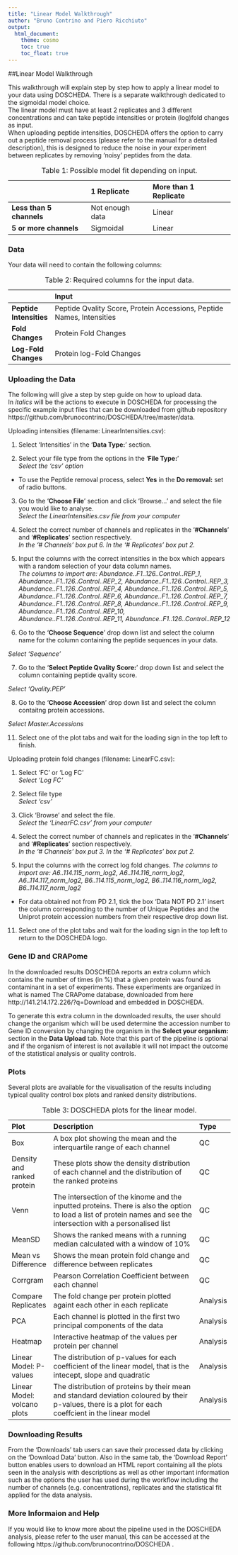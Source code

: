 ---
title: "Linear Model Walkthrough"
author: "Bruno Contrino and Piero Ricchiuto"
output: 
  html_document:
    theme: cosmo
    toc: true
    toc_float: true
---



##Linear Model Walkthrough

This walkthrough will explain step by step how to apply a linear model to your data using DOSCHEDA. There is a separate walkthrough dedicated to the sigmoidal model choice.    
The linear model must have at least 2 replicates and 3 different concentrations and can take peptide intensities or protein (log)fold changes as input.     
When uploading peptide intensities, DOSCHEDA offers the option to carry out a peptide removal process (please refer to the manual for a detailed description), this is designed to reduce the noise in your experiment between replicates by removing 'noisy' peptides from the data.


|                     |1 Replicate |More than 1 Replicate |
|:--------------------|:-----------|:---------------------|
|**Less than 5 channels** |Not enough data      |Linear                |
|**5 or more channels**   |Sigmoidal   |Linear                |

Table: Table 1: Possible model fit depending on input.  

### Data

Your data will need to contain the following columns: 

|                    |Input                                                                                   |
|:-------------------|:---------------------------------------------------------------------------------------|
|**Peptide Intensities** |Peptide Qvality Score, Protein Accessions, Peptide Names, Intensities  |
|**Fold Changes**        |Protein Fold Changes         |
|**Log-Fold Changes**    |Protein log-Fold Changes    |

Table: Table 2: Required columns for the input data.


### Uploading the Data

The following will give a step by step guide on how to upload data.   
In *italics* will be the actions to execute in DOSCHEDA for processing the specific example input files that can be downloaded from github repository https://github.com/brunocontrino/DOSCHEDA/tree/master/data.


Uploading intensities (filename: LinearIntensities.csv): 

1. Select 'Intensities' in the '**Data  Type:**' section.

2. Select your file type from the options in the '**File Type:**'  
  *Select the 'csv' option*
  + To use the Peptide removal process, select **Yes** in the **Do removal:** set of radio buttons.

3. Go to the '**Choose File**' section and click 'Browse...' and select the file you would like to analyse.  
      *Select the LinearIntensities.csv file from your computer*

4. Select the correct number of channels and replicates in the '**\#Channels**' and '**\#Replicates**' section respectively.    
  *In the '\# Channels' box put 6. In the '\# Replicates' box put 2.*

5. Input the columns with the correct intensities in the box which appears with a random selection of your data column names.  
  *The columns to import are: Abundance..F1..126..Control..REP_1,	Abundance..F1..126..Control..REP_2,	Abundance..F1..126..Control..REP_3,	Abundance..F1..126..Control..REP_4,	Abundance..F1..126..Control..REP_5,	Abundance..F1..126..Control..REP_6,	Abundance..F1..126..Control..REP_7,	Abundance..F1..126..Control..REP_8,	Abundance..F1..126..Control..REP_9,	Abundance..F1..126..Control..REP_10,	Abundance..F1..126..Control..REP_11,	Abundance..F1..126..Control..REP_12*
  
6. Go to the '**Choose Sequence**' drop down list and select the column name for the column containing the peptide sequences in your data.  

*Select 'Sequence'*

7. Go to the '**Select Peptide Qvality Score:**' drop down list and select the column containing peptide qvality score.  
  
  *Select 'Qvality.PEP'*
  
8. Go to the '**Choose Accession**' drop down list and select the column contaitng protein accessions.  

  *Select Master.Accessions*

11. Select one of the plot tabs and wait for the loading sign in the top left to finish.  


Uploading protein fold changes (filename: LinearFC.csv): 

1. Select 'FC' or 'Log FC'  
 *Select 'Log FC'*

2. Select file type   
  *Select 'csv'*

3. Click 'Browse' and select the file.  
*Select the 'LinearFC.csv' from your computer*

4. Select the correct number of channels and replicates in the '**\#Channels**' and '**\#Replicates**' section respectively.  
  *In the '\# Channels' box put 3. In the '\# Replicates' box put 2.*


5. Input the columns with the correct log fold changes.
  *The columns to import are: A6..114.115_norm_log2,	A6..114.116_norm_log2,	A6..114.117_norm_log2,	B6..114.115_norm_log2,	B6..114.116_norm_log2,	B6..114.117_norm_log2*  
  
+ For data obtained not from PD 2.1, tick the box 'Data NOT PD 2.1' insert the column corresponding to the number of Unique Peptides and the Uniprot protein accession numbers from their respective drop down list.


11. Select one of the plot tabs and wait for the loading sign in the top left to return to the DOSCHEDA logo. 

### Gene ID and CRAPome
In the downloaded results DOSCHEDA reports an extra column which contains the number of times (in \%) that a given protein was found as contaminant in a set of experiments. These experiments are organized in what is named The CRAPome database, downloaded from here http://141.214.172.226/?q=Download and embedded in DOSCHEDA.

To generate this extra column in the downloaded results, the user should change the organism which will be used determine the accession number to Gene ID conversion by changing the organism in the **Select your organism:** section in the **Data Upload** tab. 
Note that this part of the pipeline is optional and if the organism of interest is not available it will not impact the outcome of the statistical analysis or quality controls.



### Plots

Several plots are available for the visualisation of the results including typical quality control box plots and ranked density distributions.

|Plot                          |Description                                                                                                                                                          |Type     |
|:-----------------------------|:--------------------------------------------------------------------------------------------------------------------------------------------------------------------|:--------|
|Box                           |A box plot showing the mean and the interquartile range of each channel                                                                                              |QC       |
|Density and ranked protein    |These plots show the density distribution of each channel and the distribution of the ranked proteins                                                                |QC       |
|Venn                          |The intersection of the kinome and the inputted proteins. There is also the option to load a list of protein names and see the intersection with a personalised list |QC       |
|MeanSD                        |Shows the ranked means with a running median calculated with a window of 10%                                                                                         |QC       |
|Mean vs Difference            |Shows the mean protein fold change and difference between replicates                                                                                    |QC       |
|Corrgram                      |Pearson Correlation Coefficient between each channel                                                                                                                 |QC       |
|Compare Replicates            |The fold change per protein plotted againt each other in each replicate                                                                                              |Analysis |
|PCA                           |Each channel is plotted in the first two principal components of the data                                                                                            |Analysis |
|Heatmap                       |Interactive heatmap of the values per protein per channel                                                                                                            |Analysis |
|Linear Model: P-values        |The distribution of p-values for each coefficient of the linear model, that is the intecept, slope and quadratic                                                     |Analysis |
|Linear Model: volcano plots   |The distribution of proteins by their mean and standard deviation coloured by their p-values, there is a plot for each coeffcient in the linear model                |Analysis |

Table: Table 3: DOSCHEDA plots for the linear model.


### Downloading Results 
From the 'Downloads' tab users can save their processed data by clicking on the 'Download Data' button. Also in the same tab, the 'Download Report' button enables users to download an HTML report containing all the plots seen in the analysis with descriptions as well as other important information such as the options the user has used during the workflow including the number of channels (e.g. concentrations), replicates and the statistical fit applied for the data analysis.


### More Informaion and Help 

If you would like to know more about the pipeline used in the DOSCHEDA analysis, please refer to the user manual, this can be accessed at the following https://github.com/brunocontrino/DOSCHEDA .

